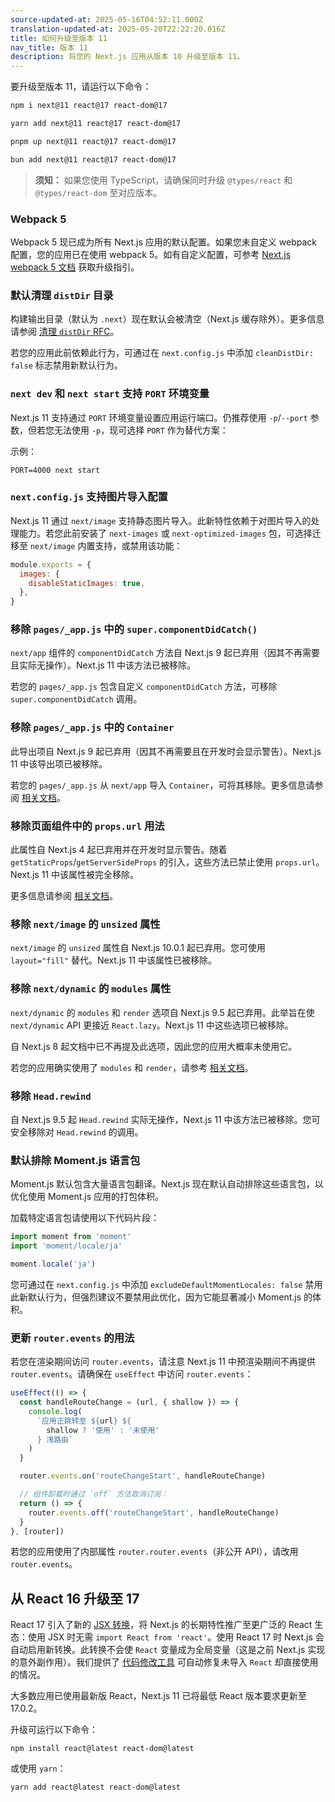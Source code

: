 ```yaml
---
source-updated-at: 2025-05-16T04:52:11.000Z
translation-updated-at: 2025-05-20T22:22:20.016Z
title: 如何升级至版本 11
nav_title: 版本 11
description: 将您的 Next.js 应用从版本 10 升级至版本 11。
---
```


要升级至版本 11，请运行以下命令：

```bash filename="终端"
npm i next@11 react@17 react-dom@17
```

```bash filename="终端"
yarn add next@11 react@17 react-dom@17
```

```bash filename="终端"
pnpm up next@11 react@17 react-dom@17
```

```bash filename="终端"
bun add next@11 react@17 react-dom@17
```

> **须知：** 如果您使用 TypeScript，请确保同时升级 `@types/react` 和 `@types/react-dom` 至对应版本。

### Webpack 5

Webpack 5 现已成为所有 Next.js 应用的默认配置。如果您未自定义 webpack 配置，您的应用已在使用 webpack 5。如有自定义配置，可参考 [Next.js webpack 5 文档](/docs/messages/webpack5) 获取升级指引。

### 默认清理 `distDir` 目录

构建输出目录（默认为 `.next`）现在默认会被清空（Next.js 缓存除外）。更多信息请参阅 [清理 `distDir` RFC](https://github.com/vercel/next.js/discussions/6009)。

若您的应用此前依赖此行为，可通过在 `next.config.js` 中添加 `cleanDistDir: false` 标志禁用新默认行为。

### `next dev` 和 `next start` 支持 `PORT` 环境变量

Next.js 11 支持通过 `PORT` 环境变量设置应用运行端口。仍推荐使用 `-p`/`--port` 参数，但若您无法使用 `-p`，现可选择 `PORT` 作为替代方案：

示例：

```
PORT=4000 next start
```

### `next.config.js` 支持图片导入配置

Next.js 11 通过 `next/image` 支持静态图片导入。此新特性依赖于对图片导入的处理能力。若您此前安装了 `next-images` 或 `next-optimized-images` 包，可选择迁移至 `next/image` 内置支持，或禁用该功能：

```js filename="next.config.js"
module.exports = {
  images: {
    disableStaticImages: true,
  },
}
```

### 移除 `pages/_app.js` 中的 `super.componentDidCatch()`

`next/app` 组件的 `componentDidCatch` 方法自 Next.js 9 起已弃用（因其不再需要且实际无操作）。Next.js 11 中该方法已被移除。

若您的 `pages/_app.js` 包含自定义 `componentDidCatch` 方法，可移除 `super.componentDidCatch` 调用。

### 移除 `pages/_app.js` 中的 `Container`

此导出项自 Next.js 9 起已弃用（因其不再需要且在开发时会显示警告）。Next.js 11 中该导出项已被移除。

若您的 `pages/_app.js` 从 `next/app` 导入 `Container`，可将其移除。更多信息请参阅 [相关文档](/docs/messages/app-container-deprecated)。

### 移除页面组件中的 `props.url` 用法

此属性自 Next.js 4 起已弃用并在开发时显示警告。随着 `getStaticProps`/`getServerSideProps` 的引入，这些方法已禁止使用 `props.url`。Next.js 11 中该属性被完全移除。

更多信息请参阅 [相关文档](/docs/messages/url-deprecated)。

### 移除 `next/image` 的 `unsized` 属性

`next/image` 的 `unsized` 属性自 Next.js 10.0.1 起已弃用。您可使用 `layout="fill"` 替代。Next.js 11 中该属性已被移除。

### 移除 `next/dynamic` 的 `modules` 属性

`next/dynamic` 的 `modules` 和 `render` 选项自 Next.js 9.5 起已弃用。此举旨在使 `next/dynamic` API 更接近 `React.lazy`。Next.js 11 中这些选项已被移除。

自 Next.js 8 起文档中已不再提及此选项，因此您的应用大概率未使用它。

若您的应用确实使用了 `modules` 和 `render`，请参考 [相关文档](/docs/messages/next-dynamic-modules)。

### 移除 `Head.rewind`

自 Next.js 9.5 起 `Head.rewind` 实际无操作，Next.js 11 中该方法已被移除。您可安全移除对 `Head.rewind` 的调用。

### 默认排除 Moment.js 语言包

Moment.js 默认包含大量语言包翻译。Next.js 现在默认自动排除这些语言包，以优化使用 Moment.js 应用的打包体积。

加载特定语言包请使用以下代码片段：

```js
import moment from 'moment'
import 'moment/locale/ja'

moment.locale('ja')
```

您可通过在 `next.config.js` 中添加 `excludeDefaultMomentLocales: false` 禁用此新默认行为，但强烈建议不要禁用此优化，因为它能显著减小 Moment.js 的体积。

### 更新 `router.events` 的用法

若您在渲染期间访问 `router.events`，请注意 Next.js 11 中预渲染期间不再提供 `router.events`。请确保在 `useEffect` 中访问 `router.events`：

```js
useEffect(() => {
  const handleRouteChange = (url, { shallow }) => {
    console.log(
      `应用正跳转至 ${url} ${
        shallow ? '使用' : '未使用'
      } 浅路由`
    )
  }

  router.events.on('routeChangeStart', handleRouteChange)

  // 组件卸载时通过 `off` 方法取消订阅：
  return () => {
    router.events.off('routeChangeStart', handleRouteChange)
  }
}, [router])
```

若您的应用使用了内部属性 `router.router.events`（非公开 API），请改用 `router.events`。

## 从 React 16 升级至 17

React 17 引入了新的 [JSX 转换](https://reactjs.org/blog/2020/09/22/introducing-the-new-jsx-transform.html)，将 Next.js 的长期特性推广至更广泛的 React 生态：使用 JSX 时无需 `import React from 'react'`。使用 React 17 时 Next.js 会自动启用新转换。此转换不会使 `React` 变量成为全局变量（这是之前 Next.js 实现的意外副作用）。我们提供了 [代码修改工具](/docs/pages/guides/upgrading/codemods#add-missing-react-import) 可自动修复未导入 `React` 却直接使用的情况。

大多数应用已使用最新版 React，Next.js 11 已将最低 React 版本要求更新至 17.0.2。

升级可运行以下命令：

```
npm install react@latest react-dom@latest
```

或使用 `yarn`：

```
yarn add react@latest react-dom@latest
```